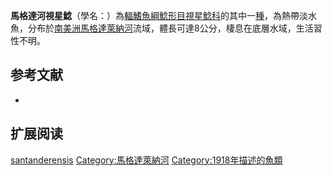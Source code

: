 {{Speciesbox
| name = 馬格達河視星鯰
| image = 
| image_width = 250px
| image_caption = 
| status = NE
| status_system = IUCN3.1
| genus = Astroblepus
| species = santanderensis
| authority = [[Eigenmann|Eigenmann]], 1918
| synonyms = *''Astroblepus cyclopus santanderensis'', Eigenmann, 1918 
}}

'''馬格達河視星鯰'''（學名：{{lang|la|''Astroblepus santanderensis''}}）為[[輻鰭魚綱|輻鰭魚綱]][[鯰形目|鯰形目]][[視星鯰科|視星鯰科]]的其中一[[種|種]]，為熱帶淡水魚，分布於[[南美洲|南美洲]][[馬格達萊納河|馬格達萊納河]]流域，體長可達8公分，棲息在底層水域，生活習性不明。

==参考文献==
*{{FishBase_species|genus=Astroblepus|species=santanderensis|year=2014|month=11}}

== 扩展阅读 ==
{{refbegin}}
{{wikispecies-inline|Astroblepus santanderensis|馬格達河視星鯰}}
{{refend}}
{{Taxonbar|from=Q578236}}

{{DEFAULTSORT:Astroblepus santanderensis}}
[[Category:視星鯰屬|santanderensis]]
[[Category:馬格達萊納河|Category:馬格達萊納河]]
[[Category:1918年描述的魚類|Category:1918年描述的魚類]]

{{Siluriformes-stub}}